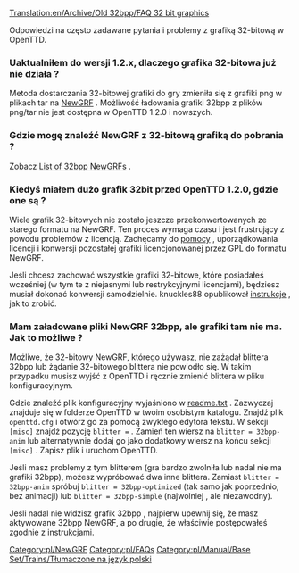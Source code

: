[[Translation:en/Archive/Old 32bpp/FAQ 32 bit graphics]]
{{pl/FAQmenu}}
<!--{{Feature|1.2}}-->{{pl/Zgodne Wersje|1.2}}

Odpowiedzi na często zadawane pytania i problemy z grafiką 32-bitową w OpenTTD.

===Uaktualniłem do wersji 1.2.x, dlaczego grafika 32-bitowa już nie działa ?===

Metoda dostarczania 32-bitowej grafiki do gry zmieniła się z grafiki png w plikach tar na [[pl/Manual/NewGRF|NewGRF]] . Możliwość ładowania grafiki 32bpp z plików png/tar nie jest dostępna w OpenTTD 1.2.0 i nowszych.

===Gdzie mogę znaleźć NewGRF z 32-bitową grafiką do pobrania ?===

Zobacz [[pl/Community/NewGRF/Rozgrywka z grafiką 32 bpp|List of 32bpp NewGRFs]] .

===Kiedyś miałem dużo grafik 32bit przed OpenTTD 1.2.0, gdzie one są ?===

Wiele grafik 32-bitowych nie zostało jeszcze przekonwertowanych ze starego formatu na NewGRF. Ten proces wymaga czasu i jest frustrujący z powodu problemów z licencją. Zachęcamy do [http://www.tt-forums.net/viewforum.php?f=36 pomocy] , uporządkowania licencji i konwersji pozostałej grafiki licencjonowanej przez GPL do formatu NewGRF.

Jeśli chcesz zachować wszystkie grafiki 32-bitowe, które posiadałeś wcześniej (w tym te z niejasnymi lub restrykcyjnymi licencjami), będziesz musiał dokonać konwersji samodzielnie. knuckles88 opublikował [http://www.tt-forums.net/viewtopic.php?p=1026754#p1026754 instrukcje] , jak to zrobić.

===Mam załadowane pliki NewGRF 32bpp, ale grafiki tam nie ma. Jak to możliwe ?===

Możliwe, że 32-bitowy NewGRF, którego używasz, nie zażądał blittera 32bpp lub żądanie 32-bitowego blittera nie powiodło się. W takim przypadku musisz wyjść z OpenTTD i ręcznie zmienić blittera w pliku konfiguracyjnym.

Gdzie znaleźć plik konfiguracyjny wyjaśniono w [[pl/Readme.txt|readme.txt]] . Zazwyczaj znajduje się w folderze OpenTTD w twoim osobistym katalogu. Znajdź plik <code>openttd.cfg</code> i otwórz go za pomocą zwykłego edytora tekstu. W sekcji <code>[misc]</code> znajdź pozycję <code>blitter =</code> . Zamień ten wiersz na <code>blitter = 32bpp-anim</code> lub alternatywnie dodaj go jako dodatkowy wiersz na końcu sekcji <code>[misc]</code> . Zapisz plik i uruchom OpenTTD.

Jeśli masz problemy z tym blitterem (gra bardzo zwolniła lub nadal nie ma grafiki 32bpp), możesz wypróbować dwa inne blittera. Zamiast <code>blitter = 32bpp-anim</code> spróbuj <code>blitter = 32bpp-optimized</code> (tak samo jak poprzednio, bez animacji) lub  <code>blitter = 32bpp-simple</code> (najwolniej , ale niezawodny).

Jeśli nadal nie widzisz grafik 32bpp , najpierw upewnij się, że masz aktywowane 32bpp NewGRF, a po drugie, że właściwie postępowałeś zgodnie z instrukcjami.





<!--[[Category:NewGRF]]--> [[Category:pl/NewGRF]]
<!--[[Category:FAQs]]--> [[Category:pl/FAQs]]
[[Category:pl/Manual/Base Set/Trains/Tłumaczone na język polski]]